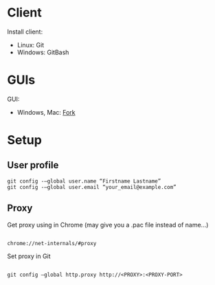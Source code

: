 = Client =
Install client:
* Linux: Git 
* Windows: GitBash

= GUIs =
GUI:
* Windows, Mac: [https://git-fork.com/ Fork]

= Setup =

== User profile ==
<pre>
git config -–global user.name “Firstname Lastname” 
git config -–global user.email “your_email@example.com”
</pre>

== Proxy ==

Get proxy using in Chrome (may give you a .pac file instead of name...)
<pre> 
chrome://net-internals/#proxy
</pre>

Set proxy in Git
<pre> 
git config –global http.proxy http://<PROXY>:<PROXY-PORT> 
</pre>
